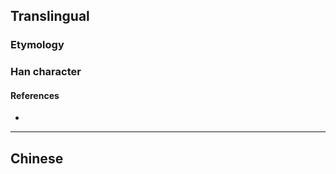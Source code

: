 
==Translingual==
===Etymology===
===Han character===

====References====
* 
----

==Chinese==
{{zh-see|賣}}